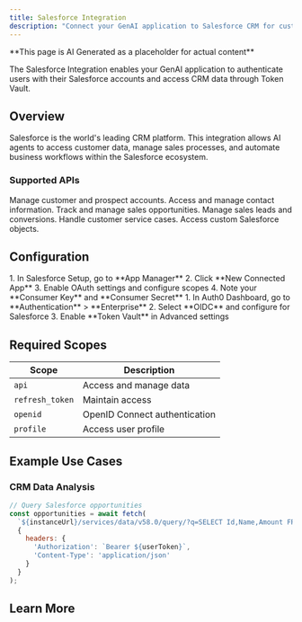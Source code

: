 ```yaml
---
title: Salesforce Integration
description: "Connect your GenAI application to Salesforce CRM for customer relationship management and sales automation."
---
```


<Warning>
**This page is AI Generated as a placeholder for actual content** 
</Warning>

The Salesforce Integration enables your GenAI application to authenticate users with their Salesforce accounts and access CRM data through Token Vault.

## Overview

Salesforce is the world's leading CRM platform. This integration allows AI agents to access customer data, manage sales processes, and automate business workflows within the Salesforce ecosystem.

### Supported APIs

<Columns cols={2}>
  <Card title="Accounts" icon="building-office" iconType="solid">
    Manage customer and prospect accounts.
  </Card>
  <Card title="Contacts" icon="user" iconType="solid">
    Access and manage contact information.
  </Card>
  <Card title="Opportunities" icon="chart-bar" iconType="solid">
    Track and manage sales opportunities.
  </Card>
  <Card title="Leads" icon="user-plus" iconType="solid">
    Manage sales leads and conversions.
  </Card>
  <Card title="Cases" icon="support" iconType="solid">
    Handle customer service cases.
  </Card>
  <Card title="Custom Objects" icon="cube" iconType="solid">
    Access custom Salesforce objects.
  </Card>
</Columns>

## Configuration

<Steps>
  <Step title="Create Connected App">
    1. In Salesforce Setup, go to **App Manager**
    2. Click **New Connected App**
    3. Enable OAuth settings and configure scopes
    4. Note your **Consumer Key** and **Consumer Secret**
  </Step>
  <Step title="Set up Auth0 Integration">
    1. In Auth0 Dashboard, go to **Authentication** > **Enterprise**
    2. Select **OIDC** and configure for Salesforce
    3. Enable **Token Vault** in Advanced settings
  </Step>
</Steps>

## Required Scopes

| Scope | Description |
|-------|-------------|
| `api` | Access and manage data |
| `refresh_token` | Maintain access |
| `openid` | OpenID Connect authentication |
| `profile` | Access user profile |

## Example Use Cases

### CRM Data Analysis
```javascript
// Query Salesforce opportunities
const opportunities = await fetch(
  `${instanceUrl}/services/data/v58.0/query/?q=SELECT Id,Name,Amount FROM Opportunity`,
  {
    headers: {
      'Authorization': `Bearer ${userToken}`,
      'Content-Type': 'application/json'
    }
  }
);
```

## Learn More

<Columns cols={2}>
  <Card
    title="Salesforce How-To Guide"
    href="/how-tos/get-salesforce-opportunities"
    icon="salesforce"
    horizontal
  />
  <Card
    title="Salesforce API Documentation"
    href="https://developer.salesforce.com/"
    icon="book-open"
    horizontal
  />
</Columns>